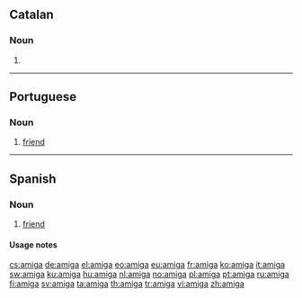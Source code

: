 {{also|Amiga}}
==Catalan==

===Noun===
{{ca-noun|f|amigues}}

# {{feminine of|amic|lang=Catalan}}

----

==Portuguese==

===Noun===
{{pt-noun|f|m=amigo}}

# [[friend]]

----

==Spanish==

===Noun===
{{es-noun|f|m=amigo}}

# {{feminine of|amigo}} [[friend]]

====Usage notes====
{{es-note-noun-mf|amigo}}

[[cs:amiga]]
[[de:amiga]]
[[el:amiga]]
[[eo:amiga]]
[[eu:amiga]]
[[fr:amiga]]
[[ko:amiga]]
[[it:amiga]]
[[sw:amiga]]
[[ku:amiga]]
[[hu:amiga]]
[[nl:amiga]]
[[no:amiga]]
[[pl:amiga]]
[[pt:amiga]]
[[ru:amiga]]
[[fi:amiga]]
[[sv:amiga]]
[[ta:amiga]]
[[th:amiga]]
[[tr:amiga]]
[[vi:amiga]]
[[zh:amiga]]
